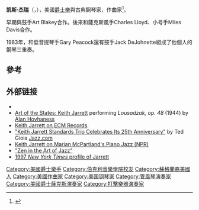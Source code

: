 {{Infobox musical artist
|type=音乐家
| Born                  = {{birth date and age|1945|5|8}}<br>[[美國|美國]][[宾夕法尼亚州|宾夕法尼亚州]][[阿伦敦_(宾夕法尼亚州)|阿倫敦]]
| image                 = Keith Jarrett.jpg
| caption               = 1975年8月攝
| instrument            = [[鋼琴|鋼琴]]<br>[[Electronic_organ|電風琴]]<br>[[高音薩克斯風|高音薩克斯風]]<br>[[口風琴|口風琴]]
| genre                 = [[爵士樂|爵士樂]]<br>[[古典音樂|古典音樂]]<br>[[融合爵士|融合爵士]]<br>[[即興音樂|即興音樂]]
| occupation            = [[鋼琴家|鋼琴家]]<br>[[風琴家|風琴家]]<br>[[作曲家|作曲家]]
| years_active          = 1966–現在
}}
'''凯斯·杰瑞'''（{{lang-en|Keith Jarrett}}，{{bd|1945年|5月8日|||J}}），美國[[爵士樂|爵士樂]]與古典鋼琴家，作曲家<ref name="Larkin">{{cite book|title=[[Encyclopedia_of_Popular_Music|The Virgin Encyclopedia of Popular Music]]|editor=Colin Larkin|editor-link=Colin Larkin (writer)|publisher=[[Virgin_Books|Virgin Books]]|date=1997|edition=Concise|isbn=1-85227-745-9|page=666/7}}</ref>。

早期與鼓手Art Blakey合作。後來和薩克斯風手Charles Lloyd、小号手Miles Davis合作。

1983年，和低音提琴手Gary Peacock還有鼓手Jack DeJohnette組成了他個人的鋼琴三重奏。

==參考==
{{reflist}}

== 外部链接 ==
{{Commons category}}
*{{Discogs artist|145273}}
*[https://web.archive.org/web/20061001180146/http://artofthestates.org/cgi-bin/performer.pl?perf=691 Art of the States: Keith Jarrett] performing ''Lousadzak, op. 48'' (1944) by [[Alan_Hovhaness|Alan Hovhaness]]
*[https://web.archive.org/web/20071103230522/http://www.ecmrecords.com/Catalogue/ECM/1900/1900.php?lvredir=712&cat=%2FArtists%2FJarrett+Keith%23%23Keith+Jarrett&catid=0&doctype=Catalogue&order=releasedate&rubchooser=901&mainrubchooser=9 Keith Jarrett on ECM Records].
*[https://web.archive.org/web/20080406131019/http://www.jazz.com/jazz-blog/2008/2/4/keith-jarrett-standards-trio-celebrates-its-25th-anniversary "Keith Jarrett Standards Trio Celebrates Its 25th Anniversary"] by Ted Gioia [https://web.archive.org/web/20151021131326/http://www.jazz.com/ Jazz.com]
*[https://www.npr.org/2012/07/20/15031508/keith-jarrett-on-piano-jazz Keith Jarrett on Marian McPartland's Piano Jazz (NPR)] {{Wayback|url=https://www.npr.org/2012/07/20/15031508/keith-jarrett-on-piano-jazz |date=20201120185417 }}
*[http://www.culturekiosque.com/jazz/portrait/keith_jarrett.html#hp/ "Zen in the Art of Jazz"] {{Wayback|url=http://www.culturekiosque.com/jazz/portrait/keith_jarrett.html#hp/ |date=20201116195225 }}
*[https://query.nytimes.com/gst/fullpage.html?res=9C00E0DD153DF93AA35751C0A961958260 1997 ''New York Times'' profile of Jarrett] {{Wayback|url=https://query.nytimes.com/gst/fullpage.html?res=9C00E0DD153DF93AA35751C0A961958260 |date=20080608190239 }}

{{Authority control}}
{{DEFAULTSORT: Jarrett, Keith}}
[[Category:美國爵士樂手|Category:美國爵士樂手]]
[[Category:伯克利音樂學院校友|Category:伯克利音樂學院校友]]
[[Category:蘇格蘭裔美國人|Category:蘇格蘭裔美國人]]
[[Category:美國作曲家|Category:美國作曲家]]
[[Category:美国钢琴家|Category:美国钢琴家]]
[[Category:管風琴演奏家|Category:管風琴演奏家]]
[[Category:美國爵士薩克斯演奏家|Category:美國爵士薩克斯演奏家]]
[[Category:打擊樂器演奏家|Category:打擊樂器演奏家]]
{{us-bio-stub}}